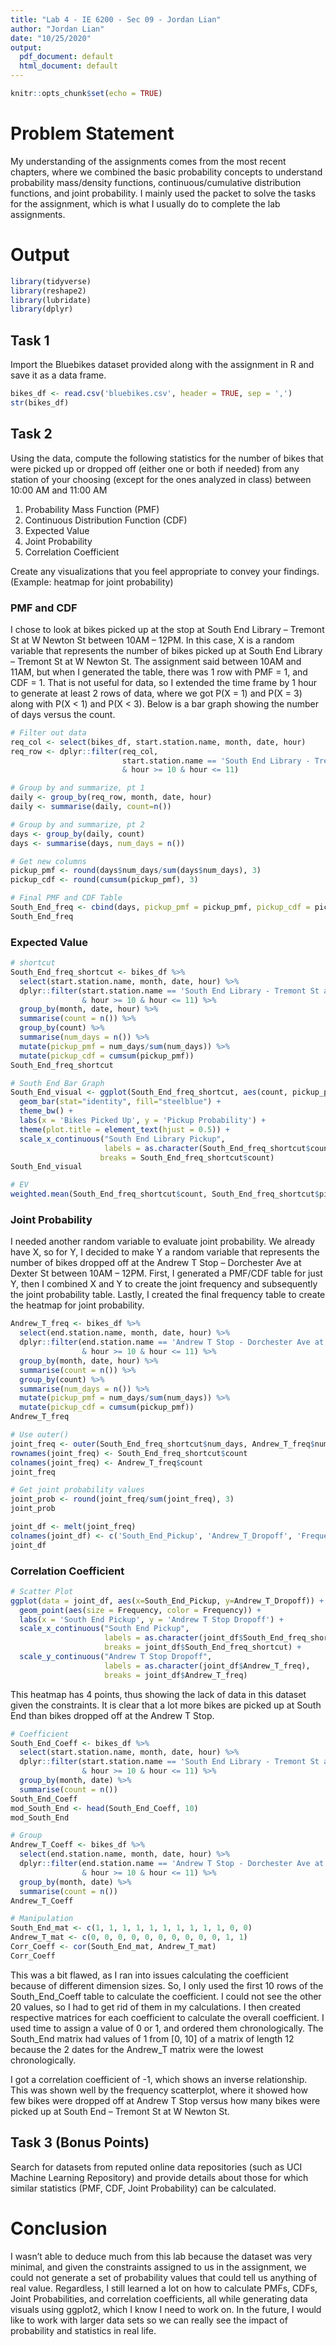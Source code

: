 ---
title: "Lab 4 - IE 6200 - Sec 09 - Jordan Lian"
author: "Jordan Lian"
date: "10/25/2020"
output:
  pdf_document: default
  html_document: default
---

```{r setup, include=FALSE}
knitr::opts_chunk$set(echo = TRUE)
```

# Problem Statement

My understanding of the assignments comes from the most recent chapters, where we combined the basic probability concepts to understand probability mass/density functions, continuous/cumulative distribution functions, and joint probability. I mainly used the packet to solve the tasks for the assignment, which is what I usually do to complete the lab assignments.

# Output

```{r Libraries}
library(tidyverse)
library(reshape2)
library(lubridate)
library(dplyr)
```

## Task 1
Import the Bluebikes dataset provided along with the assignment in R and save it as a data frame.
```{r Task 1, echo=FALSE}
bikes_df <- read.csv('bluebikes.csv', header = TRUE, sep = ',')
str(bikes_df)
```

## Task 2
Using the data, compute the following statistics for the number of bikes that were picked up or dropped off (either one or both if needed) from any station of your choosing (except for the ones analyzed in class) between 10:00 AM and 11:00 AM

1. Probability Mass Function (PMF)
2. Continuous Distribution Function (CDF)
3. Expected Value
4. Joint Probability
5. Correlation Coefficient

Create any visualizations that you feel appropriate to convey your findings. (Example: heatmap for joint
probability)

### PMF and CDF
I chose to look at bikes picked up at the stop at South End Library – Tremont St at W Newton St between 10AM – 12PM. In this case, X is a random variable that represents the number of bikes picked up at South End Library – Tremont St at W Newton St. The assignment said between 10AM and 11AM, but when I generated the table, there was 1 row with PMF = 1, and CDF = 1. That is not useful for data, so I extended the time frame by 1 hour to generate at least 2 rows of data, where we got P(X = 1) and P(X = 3) along with P(X < 1) and P(X < 3). Below is a bar graph showing the number of days versus the count.
```{r PMF and CDF}
# Filter out data
req_col <- select(bikes_df, start.station.name, month, date, hour)
req_row <- dplyr::filter(req_col, 
                         start.station.name == 'South End Library - Tremont St at W Newton St' 
                         & hour >= 10 & hour <= 11)

# Group by and summarize, pt 1
daily <- group_by(req_row, month, date, hour)
daily <- summarise(daily, count=n())

# Group by and summarize, pt 2
days <- group_by(daily, count)
days <- summarise(days, num_days = n())

# Get new columns
pickup_pmf <- round(days$num_days/sum(days$num_days), 3)
pickup_cdf <- round(cumsum(pickup_pmf), 3)

# Final PMF and CDF Table
South_End_freq <- cbind(days, pickup_pmf = pickup_pmf, pickup_cdf = pickup_cdf)
South_End_freq
```

### Expected Value
```{r EV}
# shortcut
South_End_freq_shortcut <- bikes_df %>%
  select(start.station.name, month, date, hour) %>%
  dplyr::filter(start.station.name == 'South End Library - Tremont St at W Newton St' 
                & hour >= 10 & hour <= 11) %>%
  group_by(month, date, hour) %>%
  summarise(count = n()) %>%
  group_by(count) %>%
  summarise(num_days = n()) %>%
  mutate(pickup_pmf = num_days/sum(num_days)) %>%
  mutate(pickup_cdf = cumsum(pickup_pmf))
South_End_freq_shortcut

# South End Bar Graph
South_End_visual <- ggplot(South_End_freq_shortcut, aes(count, pickup_pmf)) +
  geom_bar(stat="identity", fill="steelblue") +
  theme_bw() +
  labs(x = 'Bikes Picked Up', y = 'Pickup Probability') +
  theme(plot.title = element_text(hjust = 0.5)) +
  scale_x_continuous("South End Library Pickup", 
                     labels = as.character(South_End_freq_shortcut$count),
                    breaks = South_End_freq_shortcut$count)
South_End_visual

# EV
weighted.mean(South_End_freq_shortcut$count, South_End_freq_shortcut$pickup_pmf)
```

### Joint Probability
I needed another random variable to evaluate joint probability. We already have X, so for Y, I decided to make Y a random variable that represents the number of bikes dropped off at the Andrew T Stop – Dorchester Ave at Dexter St between 10AM – 12PM. First, I generated a PMF/CDF table for just Y, then I combined X and Y to create the joint frequency and subsequently the joint probability table. Lastly, I created the final frequency table to create the heatmap for joint probability.

```{r}
Andrew_T_freq <- bikes_df %>%
  select(end.station.name, month, date, hour) %>%
  dplyr::filter(end.station.name == 'Andrew T Stop - Dorchester Ave at Dexter St' 
                & hour >= 10 & hour <= 11) %>%
  group_by(month, date, hour) %>%
  summarise(count = n()) %>%
  group_by(count) %>%
  summarise(num_days = n()) %>%
  mutate(pickup_pmf = num_days/sum(num_days)) %>%
  mutate(pickup_cdf = cumsum(pickup_pmf))
Andrew_T_freq

# Use outer()
joint_freq <- outer(South_End_freq_shortcut$num_days, Andrew_T_freq$num_days, FUN = "+")
rownames(joint_freq) <- South_End_freq_shortcut$count
colnames(joint_freq) <- Andrew_T_freq$count
joint_freq

# Get joint probability values
joint_prob <- round(joint_freq/sum(joint_freq), 3)
joint_prob

joint_df <- melt(joint_freq)
colnames(joint_df) <- c('South_End_Pickup', 'Andrew_T_Dropoff', 'Frequency')
joint_df
```

### Correlation Coefficient
```{r scatter}
# Scatter Plot
ggplot(data = joint_df, aes(x=South_End_Pickup, y=Andrew_T_Dropoff)) +
  geom_point(aes(size = Frequency, color = Frequency)) + 
  labs(x = 'South End Pickup', y = 'Andrew T Stop Dropoff') +
  scale_x_continuous("South End Pickup", 
                     labels = as.character(joint_df$South_End_freq_shortcut),
                     breaks = joint_df$South_End_freq_shortcut) +
  scale_y_continuous("Andrew T Stop Dropoff", 
                     labels = as.character(joint_df$Andrew_T_freq),
                     breaks = joint_df$Andrew_T_freq)
```

This heatmap has 4 points, thus showing the lack of data in this dataset given the constraints. It is clear that a lot more bikes are picked up at South End than bikes dropped off at the Andrew T Stop.

```{r coefficient}
# Coefficient
South_End_Coeff <- bikes_df %>%
  select(start.station.name, month, date, hour) %>%
  dplyr::filter(start.station.name == 'South End Library - Tremont St at W Newton St' 
                & hour >= 10 & hour <= 11) %>%
  group_by(month, date) %>%
  summarise(count = n())
South_End_Coeff
mod_South_End <- head(South_End_Coeff, 10)
mod_South_End

# Group
Andrew_T_Coeff <- bikes_df %>%
  select(end.station.name, month, date, hour) %>%
  dplyr::filter(end.station.name == 'Andrew T Stop - Dorchester Ave at Dexter St' 
                & hour >= 10 & hour <= 11) %>%
  group_by(month, date) %>%
  summarise(count = n())
Andrew_T_Coeff

# Manipulation
South_End_mat <- c(1, 1, 1, 1, 1, 1, 1, 1, 1, 1, 0, 0)
Andrew_T_mat <- c(0, 0, 0, 0, 0, 0, 0, 0, 0, 0, 1, 1)
Corr_Coeff <- cor(South_End_mat, Andrew_T_mat)
Corr_Coeff
```

This was a bit flawed, as I ran into issues calculating the coefficient because of different dimension sizes. So, I only used the first 10 rows of the South_End_Coeff table to calculate the coefficient. I could not see the other 20 values, so I had to get rid of them in my calculations. I then created respective matrices for each coefficient to calculate the overall coefficient. I used time to assign a value of 0 or 1, and ordered them chronologically. The South_End matrix had values of 1 from [0, 10] of a matrix of length 12 because the 2 dates for the Andrew_T matrix were the lowest chronologically. 

I got a correlation coefficient of -1, which shows an inverse relationship. This was shown well by the frequency scatterplot, where it showed how few bikes were dropped off at Andrew T Stop versus how many bikes were picked up at South End – Tremont St at W Newton St.

## Task 3 (Bonus Points)
Search for datasets from reputed online data repositories (such as UCI Machine Learning Repository) and
provide details about those for which similar statistics (PMF, CDF, Joint Probability) can be calculated.

# Conclusion
I wasn’t able to deduce much from this lab because the dataset was very minimal, and given the constraints assigned to us in the assignment, we could not generate a set of probability values that could tell us anything of real value. Regardless, I still learned a lot on how to calculate PMFs, CDFs, Joint Probabilities, and correlation coefficients, all while generating data visuals using ggplot2, which I know I need to work on. In the future, I would like to work with larger data sets so we can really see the impact of probability and statistics in real life. 